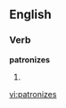 
==English==

===Verb===
'''patronizes'''

# {{third-person singular of|[[patronize]]}}

[[vi:patronizes]]